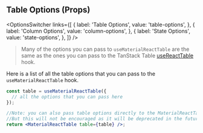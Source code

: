
<Head>
  <title>{'Table Options - Material React Table V2 Docs'}</title>
  <meta
    name="description"
    content="All the table options that can be used in the useMaterialReactTable hook"
  />
  <meta
    property="og:title"
    content="Material React Table Table Options API Reference"
  />
  <meta
    property="og:description"
    content="A reference of all the table options that can be used in Material React Table"
  />
</Head>

## Table Options (Props)

<OptionsSwitcher
  links={[
    {
      label: 'Table Options',
      value: 'table-options',
    },
    {
      label: 'Column Options',
      value: 'column-options',
    },
    {
      label: 'State Options',
      value: 'state-options',
    },
  ]}
/>

> Many of the options you can pass to `useMaterialReactTable` are the same as the ones you can pass to the TanStack Table [useReactTable](https://tanstack.com/table/v8/docs/api/core/table) hook.

Here is a list of all the table options that you can pass to the `useMaterialReactTable` hook.

```jsx
const table = useMaterialReactTable({
  // all the options that you can pass here
});

//Note: you can also pass table options directly to the MaterialReactTable component instead of the useMaterialReactTable hook
//But this will not be encouraged as it will be deprecated in the future
return <MaterialReactTable table={table} />;
```

<TableOptionsTable />

<SourceCode />
